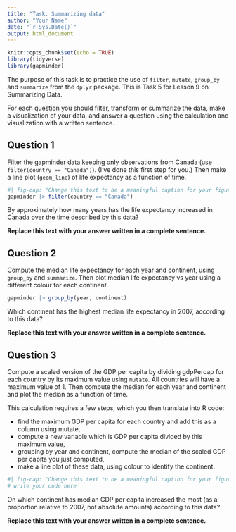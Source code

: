 ```yaml
---
title: "Task: Summarizing data"
author: "Your Name"
date: "`r Sys.Date()`"
output: html_document
---
```


```r
knitr::opts_chunk$set(echo = TRUE)
library(tidyverse)
library(gapminder)
```

The purpose of this task is to practice the use of `filter`, `mutate`, `group_by` and `summarize` from the `dplyr` package. This is Task 5 for Lesson 9 on Summarizing Data.

For each question you should filter, transform or summarize the data, make a visualization of your data, and answer a question using the calculation and visualization with a written sentence.

## Question 1

Filter the gapminder data keeping only observations from Canada (use `filter(country == "Canada")`). (I've done this first step for you.) Then make a line plot (`geom_line`) of life expectancy as a function of time.

```r
#| fig-cap: "Change this text to be a meaningful caption for your figure."
gapminder |> filter(country == "Canada")
```

By approximately how many years has the life expectancy increased in Canada over the time described by this data?

**Replace this text with your answer written in a complete sentence.**


## Question 2

Compute the median life expectancy for each year and continent, using `group_by` and `summarize`. Then plot median life expectancy vs year using a different colour for each continent.

```r
gapminder |> group_by(year, continent)
```

Which continent has the highest median life expectancy in 2007, according to this data?

**Replace this text with your answer written in a complete sentence.**

## Question 3

Compute a scaled version of the GDP per capita by dividing gdpPercap for each country by its maximum value using `mutate`. All countries will have a maximum value of 1. Then compute the median for each year and continent and plot the median as a function of time.

This calculation requires a few steps, which you then translate into R code:

* find the maximum GDP per capita for each country and add this as a column using mutate,
* compute a new variable which is GDP per capita divided by this maximum value,
* grouping by year and continent, compute the median of the scaled GDP per capita you just computed,
* make a line plot of these data, using colour to identify the continent.

```r
#| fig-cap: "Change this text to be a meaningful caption for your figure."
# write your code here
```

On which continent has median GDP per capita increased the most (as a proportion relative to 2007, not absolute amounts) according to this data?

**Replace this text with your answer written in a complete sentence.**


